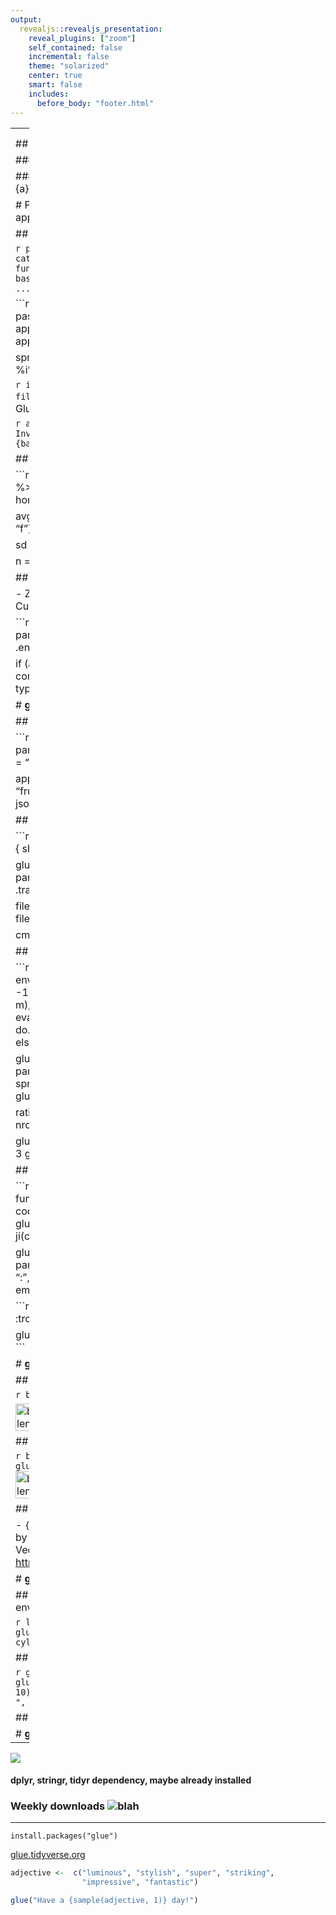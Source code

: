 ```yaml
---
output:
  revealjs::revealjs_presentation:
    reveal_plugins: ["zoom"]
    self_contained: false
    incremental: false
    theme: "solarized"
    center: true
    smart: false
    includes:
      before_body: "footer.html"
---
```


---
<h2>Glue strings to data with <img data-src="glue-cv1.png" height = "200em" style="vertical-align: middle; border: none; box-shadow: none"></h2>

<p>Jim Hester <img data-src='https://www.rstudio.com/wp-content/uploads/2014/07/RStudio-Logo-Blue-Gray.png' class = 'logo'></p>
<br />
<br />
<br />
`r icon::fa("twitter")` [\@jimhester_](https://twitter.com/jimhester_) <br />
`r icon::fa("github")` [\@jimhester](https://github.com/jimhester) <br />
`r icon::fa("envelope")` [jim.hester@rstudio.com](mailto:jim.hester@rstudio.com) <br />
<br />

## Gluing strings is everywhere

### Excel
```
=CONCATENATE(A1, " ", B1)
```
### Bash
```sh
dir=/tmp
for file in $dir/*; do
  cat $dir/$file
done
```

### python
```python
apples = 4
print("I have {a} apples".format(a=apples))

# Python 3.6+
print(f"I have {apples} apples")
```

## Gluing strings in R is painful

```r
print.character <- function(x, ...) {
  cat(x)
  invisible(x)
}
library <- function(...) base::library(warn.conflicts = FALSE, ...)
library(dplyr)
library(glue)
```

```r
apples <- 3
bananas <- 2
paste0("Inventory", "\n",
"  Apples: ", apples, "\n",
"  Bananas: ", bananas, "\n",
"Total: ", apples + bananas)
  
sprintf("Inventory\n  Apples: %i\n  Bananas: %i\nTotal: %i",
  apples, bananas, apples + bananas)
```

```r
if (!file.exists(file)) {
  stop("'", file, "' not found")
}
```
## **glue** makes Gluing strings easy!

```r
apples <- 3
bananas <- 2
glue("
  Inventory
    Apples: {apples}
    Bananas: {bananas}
  Total: {apples + bananas}")
```

## **glue** is for users

```r
library(dplyr)
mtcars %>%
  group_by(cyl) %>%
  summarize(
    description = glue("{avg} horsepower (sd={sd} n={n})",
                       
    avg = formatC(mean(hp),
                  digits = 2, format = "f"),
 
    sd = format(sd(hp),
                digits = 2),
    
    n = n()))
```

## **glue** is for packages

- Zero dependencies, Tested to R 3.1
- Customizable
- Fast

```r
abort <- function(..., .sep = "", .envir = parent.frame()) {
  stop(glue(..., .envir = .envir), call. = FALSE)
}

if (actual != expected) {
    abort("
      Expected content-type:
        * {expected}
      Actual content-type:
        * {actual}
      ")
}
```

# **glue** is customizable

## `.open` and `.close` change delimiters

```r
jlue <- function(..., .envir = parent.frame()) {
  glue(..., .open = "<", .close = ">", .envir = .envir)
}

apples <- 1; bananas <- 2
json <- jlue('
{
  "fruits": {
    "apples": <apples>,
    "bananas": <bananas>
  }
}')
jsonlite::fromJSON(json)
```

## `.transformer` are robust

```r
shell_transformer <- function(code, envir) {
  shQuote(eval(parse(text = code), envir))
}

glue_sh <- function(..., .envir = parent.frame()) {
  glue(..., .envir = .envir, .transformer = shell_transformer)
}

filename <- "test"
writeLines("hello!", filename)

cmd <- glue_sh("cat {filename}")
cmd
```

## `.transformer` are useful

```r
sprintf_transformer <- function(code, envir) {
  m <- regexpr(":.+$", code)
  if (m != -1) {
    format <- substring(regmatches(code, m), 2)
    regmatches(code, m) <- ""
    res <- eval(parse(text = code), envir)
    do.call(sprintf, list(glue("%{format}f"), res))
  } else {
    eval(parse(text = code), envir)
  }
}

glue_fmt <- function(..., .envir = parent.frame()) {
  glue(..., .transformer = sprintf_transformer, .envir = .envir)
}
```
```r
glue_fmt("π: {pi:.7}")

ratio <- sum(mtcars$gear == 3) / nrow(mtcars)

glue_fmt("{ratio * 100:.2}% of mtcars have 3 gears")
```

## `.transformer` are fun 🎉

```r
library(emo)
emoji_transformer <- function(code, envir) {
  if (grepl("[*]$", code)) {
    code <- sub("[*]$", "", code)
    glue_collapse(ji_find(code)$emoji)
  } else {
    ji(code)
  }
}

glue_ji <- function(..., .envir = parent.frame()) {
  glue(..., .open = ":", .close = ":", .envir = .envir, .transformer = emoji_transformer)
}
```

```r
glue_ji("If life gives you :lemon: make :tropical_drink:")

glue_ji("Many :hands*: make :light: :work:")
```

# **glue** is fast

## **glue** is fast on single strings

```r
bar <- "bar"
glue("foo{bar}")
```

<img src="benchmark-1.png" alt = "benchmark length 1 string" width = "66%">

## **glue** is fast on lots of strings

```r
bar <- rep("bar", 100000)
glue("foo{bar}")
```
<img src="benchmark-100k.png" alt = "benchmark length 100k string" width = "66%">

## **glue** is fast

- `{` `}` parsing in C
- performance dominated by `parse()` `eval()` and `paste0()`.
- still slow? Vectorize!
- <https://glue.tidyverse.org/articles/speed.html>

# **glue** contains more than `glue()`

## `glue_data()` binds strings to any list / environment

```r
library(magrittr)
head(mtcars) %>% glue_data("{rownames(.)} has {cyl} cylinders and {hp}hp")
```

## `glue_collapse()` collapses vectors

```r
glue_collapse(1:10, sep = " ")
glue_collapse(1:10, sep = " ", width = 10)
glue_collapse(backtick(1:10), sep = ", ", last = " and ")
```

## `glue_sql()` quotes SQL strings
```r
con <- DBI::dbConnect(RSQLite::SQLite(), ":memory:")
tbl <- DBI::Id(schema = "xyz", table = "iris")
glue_sql("SELECT * FROM {`tbl`} WHERE species IN ({vals*})",
       vals = c("setosa", "versicolor"), .con = con)
```

# **glue** is popular???

----

<a href = "https://www.rdocumentation.org/trends"><img src = "glue_rdocumentation.png"></a>

#### dplyr, stringr, tidyr dependency, maybe already installed

### Weekly downloads ![blah](https://cranlogs.r-pkg.org/badges/last-week/glue)

----

`install.packages("glue")`

[glue.tidyverse.org](https://glue.tidyverse.org)

```r
adjective <-  c("luminous", "stylish", "super", "striking",
                "impressive", "fantastic")

glue("Have a {sample(adjective, 1)} day!")
```
